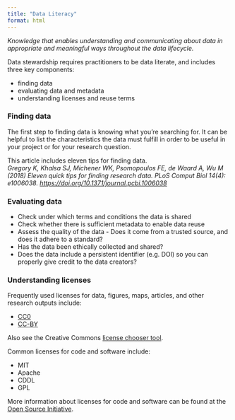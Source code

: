 ```yaml
---
title: "Data Literacy"
format: html
---
```


*Knowledge that enables understanding and communicating about data in appropriate and meaningful ways throughout the data lifecycle.*


Data stewardship requires practitioners to be data literate, and includes three key components: 

 - finding data
 - evaluating data and metadata
 - understanding licenses and reuse terms
<br> 
 
### Finding data
  
The first step to finding data is knowing what you're searching for.  It can be
helpful to list the characteristics the data must fulfill in order to be useful
in your project or for your research question.  
  
This article includes eleven tips for finding data.  
*Gregory K, Khalsa SJ, Michener WK, Psomopoulos FE, de Waard A, Wu M (2018) Eleven quick tips for finding research data. PLoS Comput Biol 14(4): e1006038. [https://doi.org/10.1371/journal.pcbi.1006038](https://doi.org/10.1371/journal.pcbi.1006038)*
<br>
      
### Evaluating data
 
 - Check under which terms and conditions the data is shared
 - Check whether there is sufficient metadata to enable data reuse
 - Assess the quality of the data - Does it come from a trusted source, and does
it adhere to a standard?
 - Has the data been ethically collected and shared?
 - Does the data include a persistent identifier (e.g. DOI) so  you can properly
give credit to the data creators?
<br>
   
### Understanding licenses
 
Frequently used licenses for data, figures, maps, articles, and other research outputs include:  

 - [CC0](https://creativecommons.org/publicdomain/zero/1.0/)  
 - [CC-BY](https://creativecommons.org/licenses/by/4.0/)  
  
Also see the Creative Commons [license chooser tool](https://creativecommons.org/choose/).
  
    
Common licenses for code and software include: 

 - MIT  
 - Apache  
 - CDDL  
 - GPL  

More information about licenses for code and software can be found at the [Open Source Initiative](https://opensource.org/).
 



